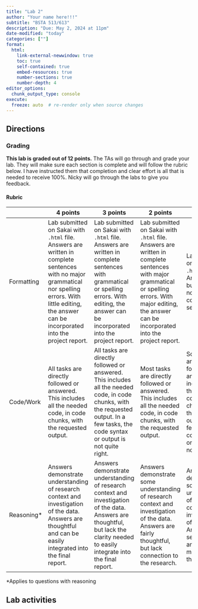 ```yaml
---
title: "Lab 2"
author: "Your name here!!!"
subtitle: "BSTA 513/613"
description: "Due: May 2, 2024 at 11pm"
date-modified: "today"
categories: [""]
format: 
  html:
    link-external-newwindow: true
    toc: true
    self-contained: true
    embed-resources: true
    number-sections: true
    number-depth: 4
editor_options: 
  chunk_output_type: console
execute:
  freeze: auto  # re-render only when source changes
---
```


## Directions

### Grading

**This lab is graded out of 12 points.** The TAs will go through and grade your lab. They will make sure each section is complete and will follow the rubric below. I have instructed them that completion and clear effort is all that is needed to receive 100%. Nicky will go through the labs to give you feedback.

#### Rubric

|             | 4 points                                                                                                                                                                                                        | 3 points                                                                                                                                                                                       | 2 points                                                                                                                                                                                                   | 1 point                                                                                                                                                                                  | 0 points                                                                                                               |
|------------|------------|------------|------------|------------|------------|
| Formatting  | Lab submitted on Sakai with `.html` file. Answers are written in complete sentences with no major grammatical nor spelling errors. With little editing, the answer can be incorporated into the project report. | Lab submitted on Sakai with `.html` file. Answers are written in complete sentences with grammatical or spelling errors. With editing, the answer can be incorporated into the project report. | Lab submitted on Sakai with `.html` file. Answers are written in complete sentences with major grammatical or spelling errors. With major editing, the answer can be incorporated into the project report. | Lab submitted on Sakai with `.html` file. Answers are bulletted or do not use complete sentences.                                                                                        | Lab *not* submitted on Sakai with `.html` file.                                                                        |
| Code/Work   | All tasks are directly followed or answered. This includes all the needed code, in code chunks, with the requested output.                                                                                      | All tasks are directly followed or answered. This includes all the needed code, in code chunks, with the requested output. In a few tasks, the code syntax or output is not quite right.       | Most tasks are directly followed or answered. This includes all the needed code, in code chunks, with the requested output.                                                                                | Some tasks are directly followed or answered.This includes all the needed code, in code chunks, with the requested output. In a few tasks, the code syntax or output is not quite right. | More than a quarter of the tasks are not completed properly.                                                           |
| Reasoning\* | Answers demonstrate understanding of research context and investigation of the data. Answers are thoughtful and can be easily integrated into the final report.                                                 | Answers demonstrate understanding of research context and investigation of the data. Answers are thoughtful, but lack the clarity needed to easily integrate into the final report.            | Answers demonstrate some understanding of research context and investigation of the data. Answers are fairly thoughtful, but lack connection to the research.                                              | Answers demonstrate some understanding of research context and investigation of the data. Answers seem rushed and with minimal thought.                                                  | Answers lack understanding of research context and investigation of the data. Answers seem rushed and without thought. |

\*Applies to questions with reasoning

## Lab activities

